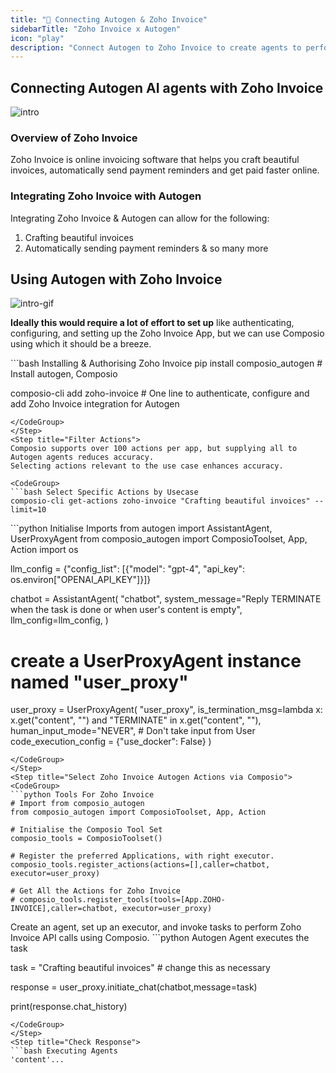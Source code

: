 ```yaml
---
title: "🚀 Connecting Autogen & Zoho Invoice"
sidebarTitle: "Zoho Invoice x Autogen"
icon: "play"
description: "Connect Autogen to Zoho Invoice to create agents to perform tasks using natural language"
---
```


## Connecting Autogen AI agents with Zoho Invoice
![intro](/media/intro.jpg)

### Overview of Zoho Invoice

Zoho Invoice is online invoicing software that helps you craft beautiful invoices, automatically send payment reminders and get paid faster online.

### Integrating Zoho Invoice with Autogen

Integrating Zoho Invoice & Autogen can allow for the following:

1. Crafting beautiful invoices
2. Automatically sending payment reminders
& so many more

## Using Autogen with Zoho Invoice
![intro-gif](/media/intro.gif)
<Steps>
<Step title="Setting Up the Environment">

**Ideally this would require a lot of effort to set up** like authenticating, configuring, and setting up the Zoho Invoice App, but we can use Composio using which it should be a breeze.

<CodeGroup>
```bash Installing & Authorising Zoho Invoice
pip install composio_autogen # Install autogen, Composio 

composio-cli add zoho-invoice # One line to authenticate, configure and add Zoho Invoice integration for Autogen
```
</CodeGroup>
</Step>
<Step title="Filter Actions">
Composio supports over 100 actions per app, but supplying all to Autogen agents reduces accuracy.
Selecting actions relevant to the use case enhances accuracy.

<CodeGroup>
```bash Select Specific Actions by Usecase
composio-cli get-actions zoho-invoice "Crafting beautiful invoices" --limit=10
```
</CodeGroup>

</Step>
<Step title="Import Base Packages">

<CodeGroup>
```python Initialise Imports
from autogen import AssistantAgent, UserProxyAgent
from composio_autogen import ComposioToolset, App, Action
import os

llm_config = {"config_list": [{"model": "gpt-4", "api_key": os.environ["OPENAI_API_KEY"]}]}

chatbot = AssistantAgent(
    "chatbot",
    system_message="Reply TERMINATE when the task is done or when user's content is empty",
    llm_config=llm_config,
)

# create a UserProxyAgent instance named "user_proxy"
user_proxy = UserProxyAgent(
    "user_proxy",
    is_termination_msg=lambda x: x.get("content", "") and "TERMINATE" in x.get("content", ""),
    human_input_mode="NEVER", # Don't take input from User
    code_execution_config = {"use_docker": False}
)
```
</CodeGroup>
</Step>
<Step title="Select Zoho Invoice Autogen Actions via Composio">
<CodeGroup>
```python Tools For Zoho Invoice
# Import from composio_autogen
from composio_autogen import ComposioToolset, App, Action

# Initialise the Composio Tool Set
composio_tools = ComposioToolset()

# Register the preferred Applications, with right executor. 
composio_tools.register_actions(actions=[],caller=chatbot, executor=user_proxy)

# Get All the Actions for Zoho Invoice
# composio_tools.register_tools(tools=[App.ZOHO-INVOICE],caller=chatbot, executor=user_proxy) 
```
</CodeGroup>
</Step>
<Step title="Execute the Agent">
Create an agent, set up an executor, and invoke tasks to perform Zoho Invoice API calls using Composio. 
<CodeGroup>
```python Autogen Agent executes the task

task = "Crafting beautiful invoices" # change this as necessary

response = user_proxy.initiate_chat(chatbot,message=task)

print(response.chat_history)
```
</CodeGroup>
</Step>
<Step title="Check Response">
```bash Executing Agents
'content'...
```
</Step>
</Steps>
